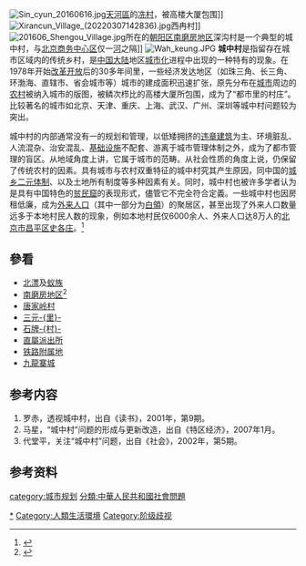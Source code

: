[[File:Sin_cyun_20160616.jpg|thumb]][[天河區|天河區]]的[[冼村|冼村]]，被高楼大厦包围]]
[[File:Xirancun_Village_(20220307142836).jpg|thumb]]西冉村]]
[[File:201606_Shengou_Village.jpg|thumb]]所在的[[朝阳区_(北京市)|朝阳区]][[南磨房地区|南磨房地区]]深沟村是一个典型的城中村，与[[北京商务中心区|北京商务中心区]]仅一[[通惠河|河]]之隔]]
[[File:Wah_keung.JPG|thumb]]
'''城中村'''是指留存在城市区域内的传统乡村，是[[中国|中国]][[大陆|大陆]]地区[[城市化|城市化]]进程中出现的一种特有的现象。在1978年开始[[改革开放|改革开放]]后的30多年间里，一些经济发达地区（如珠三角、长三角、环渤海、直辖市、省会城市等）城市的建成面积迅速扩张，原先分布在[[城市|城市]]周边的[[农村|农村]]被纳入城市的版图，被鳞次栉比的高楼大厦所包围，成为了“都市里的村庄”。比较著名的城市如北京、天津、重庆、上海、武汉、广州、深圳等城中村问题较为突出。

城中村的内部通常没有一的规划和管理，以低矮拥挤的[[违章建筑|违章建筑]]为主、环境脏乱、人流混杂、治安混乱、[[基础设施|基础设施]]不配套、游离于城市管理体制之外，成为了都市管理的盲区。从地域角度上讲，它属于城市的范畴。从社会性质的角度上说，仍保留了传统农村的因素。具有城市与农村双重特征的城中村究其产生原因，同中国的[[中华人民共和国户籍制度|城乡二元体制]]、以及土地所有制度等多种因素有关。同时，城中村也被许多学者认为是具有中国特色的[[贫民窟|贫民窟]]的表现形式，儘管它不完全符合定義。一些城中村也因房租低廉，成为[[外省人|外来人口]]（其中一部分为[[白領|白領]]）的聚居区，甚至出现了外来人口数量远多于本地村民人数的现象，例如本地村民仅6000余人、外来人口达8万人的[[北京市|北京市]][[昌平区|昌平区]][[史各庄街道|史各庄]]。<ref>{{cite news|author=叶晓彦|url=http://bjwb.bjd.com.cn/html/2014-06/04/content_185102.htm|title=小白领聚集的北四村|publisher=[[北京晚报|北京晚报]]|date=2014-06-04|accessdate=2016-11-10|deadurl=yes|archiveurl=https://web.archive.org/web/20161110174542/http://bjwb.bjd.com.cn/html/2014-06/04/content_185102.htm|archivedate=2016-11-10}}</ref>

==參看==
*[[北漂|北漂]]及[[蚁族|蚁族]]
*[[南磨房地区|南磨房地区]]<ref>{{cite web|url=http://www.bjjs.gov.cn/publish/portal0/tab662/info53188.htm|title=朝阳区市人大南墙东侧建国里地区、通惠河南岸南磨房地区“城中村”环境整治项目拆迁、拆除及拆迁评估招标公告|publisher=北京市住房和城乡建设委员会|date=2006-08-11|deadurl=yes|archiveurl=https://web.archive.org/web/20130504195423/http://www.bjjs.gov.cn/publish/portal0/tab662/info53188.htm|archivedate=2013-05-04|accessdate=2016-11-10}}</ref>
*[[唐家岭村|唐家岭村]]
*[[三元里_(廣州市)|三元-{里}-]]
*[[石牌村_(广州市)|石牌-{村}-]]
*[[直屬派出所|直屬派出所]]
*[[铁路附属地|铁路附属地]]
*[[九龍寨城|九龍寨城]]

==参考内容==
#罗赤，透视城中村，出自《读书》，2001年，第9期。
#马星，“城中村”问题的形成与更新改造，出自《特区经济》，2007年1月。
#代堂平，关注“城中村”问题，出自《社会》，2002年，第5期。

==参考资料==
{{reflist}}

[[Category:城中村|*]]
[[category:城市规划|category:城市规划]]
[[Category:人類生活環境|Category:人類生活環境]]
[[分類:中華人民共和國社會問題|分類:中華人民共和國社會問題]]
[[Category:阶级歧视|Category:阶级歧视]]